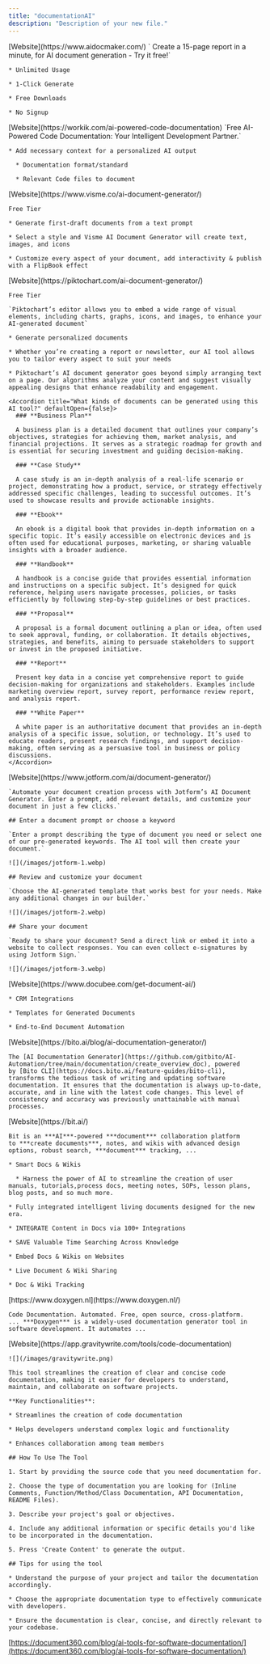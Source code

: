 ```yaml
---
title: "documentationAI"
description: "Description of your new file."
---
```


<AccordionGroup>
  <Accordion title="aidocmaker" defaultOpen={false}>
    [Website](https://www.aidocmaker.com/)  ` Create a 15-page report in a minute, for AI document generation - Try it free!`

    * Unlimited Usage

    * 1-Click Generate

    * Free Downloads

    * No Signup
  </Accordion>

  <Accordion title="Workik" defaultOpen={false} icon="STAR">
    [Website](https://workik.com/ai-powered-code-documentation)      `Free AI-Powered Code Documentation: Your Intelligent Development Partner.`

    * Add necessary context for a personalized AI output

      * Documentation format/standard

      * Relevant Code files to document
  </Accordion>

  <Accordion title="Visme" defaultOpen={false}>
    [Website](https://www.visme.co/ai-document-generator/)

    Free Tier

    * Generate first-draft documents from a text prompt

    * Select a style and Visme AI Document Generator will create text, images, and icons

    * Customize every aspect of your document, add interactivity & publish with a FlipBook effect
  </Accordion>

  <Accordion title="piktochart" defaultOpen={false}>
    [Website](https://piktochart.com/ai-document-generator/)

    Free Tier

    `Piktochart’s editor allows you to embed a wide range of visual elements, including charts, graphs, icons, and images, to enhance your AI-generated document`

    * Generate personalized documents

    * Whether you’re creating a report or newsletter, our AI tool allows you to tailor every aspect to suit your needs

    * Piktochart’s AI document generator goes beyond simply arranging text on a page. Our algorithms analyze your content and suggest visually appealing designs that enhance readability and engagement.

    <Accordion title="What kinds of documents can be generated using this AI tool?" defaultOpen={false}>
      ### **Business Plan**

      A business plan is a detailed document that outlines your company’s objectives, strategies for achieving them, market analysis, and financial projections. It serves as a strategic roadmap for growth and is essential for securing investment and guiding decision-making.

      ### **Case Study**

      A case study is an in-depth analysis of a real-life scenario or project, demonstrating how a product, service, or strategy effectively addressed specific challenges, leading to successful outcomes. It’s used to showcase results and provide actionable insights.

      ### **Ebook**

      An ebook is a digital book that provides in-depth information on a specific topic. It’s easily accessible on electronic devices and is often used for educational purposes, marketing, or sharing valuable insights with a broader audience.

      ### **Handbook**

      A handbook is a concise guide that provides essential information and instructions on a specific subject. It’s designed for quick reference, helping users navigate processes, policies, or tasks efficiently by following step-by-step guidelines or best practices.

      ### **Proposal**

      A proposal is a formal document outlining a plan or idea, often used to seek approval, funding, or collaboration. It details objectives, strategies, and benefits, aiming to persuade stakeholders to support or invest in the proposed initiative.

      ### **Report**

      Present key data in a concise yet comprehensive report to guide decision-making for organizations and stakeholders. Examples include marketing overview report, survey report, performance review report, and analysis report.

      ### **White Paper**

      A white paper is an authoritative document that provides an in-depth analysis of a specific issue, solution, or technology. It’s used to educate readers, present research findings, and support decision-making, often serving as a persuasive tool in business or policy discussions.
    </Accordion>
  </Accordion>

  <Accordion title="Jotform" defaultOpen={false} icon="star">
    [Website](https://www.jotform.com/ai/document-generator/)

    `Automate your document creation process with Jotform’s AI Document Generator. Enter a prompt, add relevant details, and customize your document in just a few clicks.`

    ## Enter a document prompt or choose a keyword

    `Enter a prompt describing the type of document you need or select one of our pre-generated keywords. The AI tool will then create your document.`

    ![](/images/jotform-1.webp)

    ## Review and customize your document

    `Choose the AI-generated template that works best for your needs. Make any additional changes in our builder.`

    ![](/images/jotform-2.webp)

    ## Share your document

    `Ready to share your document? Send a direct link or embed it into a website to collect responses. You can even collect e-signatures by using Jotform Sign.`

    ![](/images/jotform-3.webp)
  </Accordion>

  <Accordion title="docubee" defaultOpen={false} icon="bee">
    [Website](https://www.docubee.com/get-document-ai/)

    * CRM Integrations

    * Templates for Generated Documents

    * End-to-End Document Automation
  </Accordion>

  <Accordion title="Bito AI" defaultOpen={false} icon="CHECK">
    [Website](https://bito.ai/blog/ai-documentation-generator/)

    The [AI Documentation Generator](https://github.com/gitbito/AI-Automation/tree/main/documentation/create_overview_doc), powered by [Bito CLI](https://docs.bito.ai/feature-guides/bito-cli), transforms the tedious task of writing and updating software documentation. It ensures that the documentation is always up-to-date, accurate, and in line with the latest code changes. This level of consistency and accuracy was previously unattainable with manual processes.
  </Accordion>

  <Accordion title="Bit AI" defaultOpen={false} icon="star">
    [Website](https://bit.ai/)

    Bit is an ***AI***-powered ***document*** collaboration platform to ***create documents***, notes, and wikis with advanced design options, robust search, ***document*** tracking, ...

    * Smart Docs & Wikis

      * Harness the power of AI to streamline the creation of user manuals, tutorials,process docs, meeting notes, SOPs, lesson plans, blog posts, and so much more.

    * Fully integrated intelligent living documents designed for the new era.

    * INTEGRATE Content in Docs via 100+ Integrations

    * SAVE Valuable Time Searching Across Knowledge

    * Embed Docs & Wikis on Websites

    * Live Document & Wiki Sharing

    * Doc & Wiki Tracking
  </Accordion>

  <Accordion title="Doxygen" defaultOpen={false}>
    [https://www.doxygen.nl](https://www.doxygen.nl/)

    Code Documentation. Automated. Free, open source, cross-platform. ... ***Doxygen*** is a widely-used documentation generator tool in software development. It automates ...
  </Accordion>

  <Accordion title="Gravity Write" defaultOpen={false} icon="check">
    [Website](https://app.gravitywrite.com/tools/code-documentation)

    ![](/images/gravitywrite.png)

    This tool streamlines the creation of clear and concise code documentation, making it easier for developers to understand, maintain, and collaborate on software projects.

    **Key Functionalities**:

    * Streamlines the creation of code documentation

    * Helps developers understand complex logic and functionality

    * Enhances collaboration among team members

    ## How To Use The Tool

    1. Start by providing the source code that you need documentation for.

    2. Choose the type of documentation you are looking for (Inline Comments, Function/Method/Class Documentation, API Documentation, README Files).

    3. Describe your project's goal or objectives.

    4. Include any additional information or specific details you'd like to be incorporated in the documentation.

    5. Press 'Create Content' to generate the output.

    ## Tips for using the tool

    * Understand the purpose of your project and tailor the documentation accordingly.

    * Choose the appropriate documentation type to effectively communicate with developers.

    * Ensure the documentation is clear, concise, and directly relevant to your codebase.
  </Accordion>
</AccordionGroup>

[https://document360.com/blog/ai-tools-for-software-documentation/](https://document360.com/blog/ai-tools-for-software-documentation/)